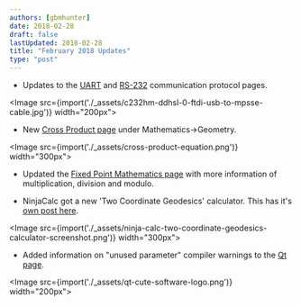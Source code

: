 ```yaml
---
authors: [gbmhunter]
date: 2018-02-28
draft: false
lastUpdated: 2018-02-28
title: "February 2018 Updates"
type: "post"
---
```


* Updates to the [UART](/electronics/communication-protocols/uart-communication-protocol) and [RS-232](/electronics/communication-protocols/rs-232-protocol) communication protocol pages.  

<Image src={import('./_assets/c232hm-ddhsl-0-ftdi-usb-to-mpsse-cable.jpg')} width="200px"></Image>

* New [Cross Product page](/mathematics/geometry/cross-product) under Mathematics->Geometry.  


<Image src={import('./_assets/cross-product-equation.png')} width="300px"></Image>

* Updated the [Fixed Point Mathematics page](/programming/general/fixed-point-mathematics) with more information of multiplication, division and modulo.

* NinjaCalc got a new 'Two Coordinate Geodesics' calculator. This has it's [own post here](/updates/2018/02-26-geodesic-calculator-added-to-ninjacalc/).


<Image src={import('./_assets/ninja-calc-two-coordinate-geodesics-calculator-screenshot.png')} width="300px"></Image>

* Added information on "unused parameter" compiler warnings to the [Qt page](/programming/languages/c-plus-plus/qt).


<Image src={import('./_assets/qt-cute-software-logo.png')} width="200px"></Image>